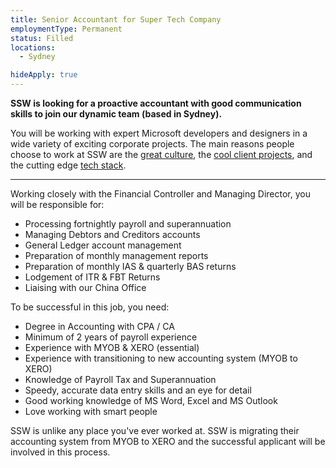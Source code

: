 ```yaml
---
title: Senior Accountant for Super Tech Company 
employmentType: Permanent
status: Filled
locations: 
  - Sydney

hideApply: true
---
```

        
**SSW is looking for a proactive accountant with good communication skills to join our dynamic team (based in Sydney).**


You will be working with expert Microsoft developers and designers in a wide variety of exciting corporate projects. The main reasons people choose to work at SSW are the [great culture](https://www.ssw.com.au/ssw/Company/Culture), the [cool client projects](https://www.ssw.com.au/ssw/Company/Clients), and the cutting edge [tech stack](https://www.ssw.com.au/ssw/Consulting/Default.aspx).




---


Working closely with the Financial Controller and Managing Director, you will be responsible for:


* Processing fortnightly payroll and superannuation
* Managing Debtors and Creditors accounts
* General Ledger account management
* Preparation of monthly management reports
* Preparation of monthly IAS & quarterly BAS returns
* Lodgement of ITR & FBT Returns
* Liaising with our China Office


To be successful in this job, you need:


* Degree in Accounting with CPA / CA
* Minimum of 2 years of payroll experience
* Experience with MYOB & XERO (essential)
* Experience with transitioning to new accounting system (MYOB to XERO)
* Knowledge of Payroll Tax and Superannuation
* Speedy, accurate data entry skills and an eye for detail
* Good working knowledge of MS Word, Excel and MS Outlook
* Love working with smart people


SSW is unlike any place you've ever worked at. SSW is migrating their accounting system from MYOB to XERO and the successful applicant will be involved in this process.



